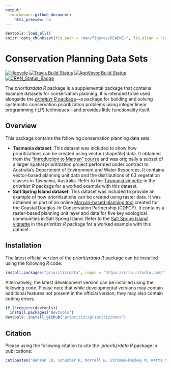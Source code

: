 ```yaml
---
output:
  rmarkdown::github_document:
    html_preview: no
---
```


```r
devtools::load_all()
knitr::opts_chunk$set(fig.path = "man/figures/README-", fig.align = "center")
```

<!--- README.md is generated from README.Rmd. Please edit that file -->

# Conservation Planning Data Sets

[![lifecycle](https://img.shields.io/badge/Lifecycle-stable-brightgreen.svg)](https://www.tidyverse.org/lifecycle/#stable)
[![Travis Build Status](https://img.shields.io/travis/prioritizr/prioritizrdata/master.svg?label=Linux%20%26%20Mac%20OSX)](https://travis-ci.org/prioritizr/prioritizrdata)
[![AppVeyor Build Status](https://img.shields.io/appveyor/ci/jeffreyhanson/prioritizrdata/master.svg?label=Windows)](https://ci.appveyor.com/project/jeffreyhanson/prioritizrdata)
[![CRAN_Status_Badge](http://www.r-pkg.org/badges/version/prioritizrdata)](https://CRAN.R-project.org/package=prioritizrdata)

The _prioritizrdata R_ package is a supplemental package that contains example datasets for conservation planning. It is intended to be used alongside the [_prioritizr R_ package](https://prioritizr.net)---a package for building and solving systematic conservation prioritization problems using integer linear programming (ILP) techniques---and provides little functionality itself.

## Overview

This package contains the following conservation planning data sets.

* __Tasmania dataset__: This dataset was included to show how prioritizations can be created using vector (shapefile) data. It obtained from the ["Introduction to Marxan" course](http://marxan.net/courses) and was originally a subset of a larger spatial prioritization project performed under contract to Australia's Department of Environment and Water Resources. It contains vector-based planning unit data and the distributions of 63 vegetation classes in Tasmania, Australia. Refer to the [Tasmania vignette](https://prioritizr.net/articles/tasmania.html) in the _prioritizr R_ package for a worked example with this dataset.
* __Salt Spring Island dataset__: This dataset was included to provide an example of how prioritizations can be created using raster data. It was obtained as part of an online [Marxan-based planning tool](http://arcese.forestry.ubc.ca/marxan-tool) created for the Coastal Douglas-fir Conservation Partnership (CDFCP). It contains a raster-based planning unit layer and data for five key ecological communities in Salt Spring Island. Refer to the [Salt Spring Island vignette](https://prioritizr.net/articles/saltspring.html) in the _prioritizr R_ package for a worked example with this dataset.

## Installation

The latest official version of the _prioritizrdata R_ package can be installed using the following _R_ code.

```r
install.packages("prioritizrdata", repos = "https://cran.rstudio.com/")
```

Alternatively, the latest development version can be installed using the following code. Please note that while developmental versions may contain additional features not present in the official version, they may also contain coding errors.

```r
if (!require(devtools))
  install.packages("devtools")
devtools::install_github("prioritizr/prioritizrdata")
```

## Citation

Please using the following citation to cite the '_prioritizrdata R_ package in publications:

```r
cat(paste0("Hanson JO, Schuster R, Morrell N, Strimas-Mackey M, Watts ME, Arcese P, Bennett J, Possingham HP (",format(Sys.time(), "%Y"),"). prioritizrdata: Conservation Planning Data Sets. R package version ",packageDescription("prioritizrdata")$Version,". https://github.com/prioritizr/prioritizrdata.\n"))
```
